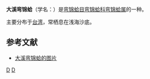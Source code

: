 {{Speciesbox
 | taxon = Saccella tashiensis
 | authority = (Lan et Lee, 2001)
 | synonyms_ref = {{r|shell_2929|WoRMS_867149}}
 | synonyms =
* ''Nuculana tashiensis'' {{small|(Lan et Lee, 2001)}}
}}

'''大溪弯锦蛤'''（学名：''{{lang|la|Nuculana tashiensis}}''）是[[弯锦蛤目|弯锦蛤目]][[弯锦蛤科|弯锦蛤科]][[弯锦蛤属|弯锦蛤属]]的一种。

主要分布于[[台湾|台湾]]{{r|shell_2929|shelldoc_200143|shelldoc_100357 |shelldoc_320090219045}}，常栖息在浅海沙底。

==参考文献==
{{reflist|refs=
<ref name="shell_2929">{{cite web
 |url=http://shell.sinica.edu.tw/chinese/shellbase_detail.php?science_no=2929
 |title=国际贝库：大溪弯锦蛤
 |publisher=台湾贝类资料库
 |accessdate=2017-12-20
 |archive-date=2016-03-04
 |archive-url=https://web.archive.org/web/20160304090449/http://shell.sinica.edu.tw/chinese/shellbase_detail.php?science_no=2929
 |dead-url=no
 }}</ref>
<ref name="shelldoc_200143">{{shelldoc_200143}}</ref>
<ref name="shelldoc_100357">{{shelldoc_100357}}</ref>
<ref name="shelldoc_320090219045">{{shelldoc_320090219045}}</ref>
<ref name="WoRMS_867149">{{WoRMS |id=867149
 |title=''Saccella tashiensis'' (Lan & Lee, 2001)
 |last=Sartori |first=André F.
 |date=2016-01-06 |access-date=2017-12-20}}</ref>
}}
* [https://livedoor.blogimg.jp/kudamaki2019/imgs/0/a/0ad40d0c-s.jpg 大溪弯锦蛤的图片] {{Wayback|url=https://livedoor.blogimg.jp/kudamaki2019/imgs/0/a/0ad40d0c-s.jpg |date=20220128033540 }}

{{Taxonbar|from=Q10936566}}

[[Category:小囊蛤属|D]]
[[Category:2001年描述的动物|D]]